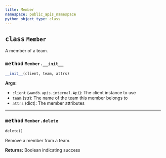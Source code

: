 ```yaml
---
title: Member
namespace: public_apis_namespace
python_object_type: class
---
```









## <kbd>class</kbd> `Member`
A member of a team.

### <kbd>method</kbd> `Member.__init__`

```python
__init__(client, team, attrs)
```

**Args:**
 
 - `client` (`wandb.apis.internal.Api`):  The client instance to use 
 - `team` (str):  The name of the team this member belongs to 
 - `attrs` (dict):  The member attributes 









---

### <kbd>method</kbd> `Member.delete`

```python
delete()
```

Remove a member from a team. 



**Returns:**
  Boolean indicating success 

